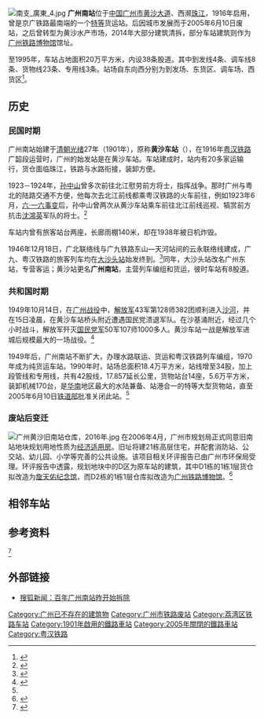 {{about|2005年关闭的原广州南站|位于番禺区的[[武广客运专线|武广客运专线]]客运站|广州南站|[[广州地铁|广州地铁]]车站|黄沙站}}
{{NoteTA
|G1=Transport
|G2=Unit
}}
{{Infobox station
|name = 广州南站
|image = 粵漢鐵路粵段黃沙車站.jpg
|caption = 车站站房（1926年）
|former = 黄沙站
|车站拼音 = Guangzhounan
|eng_name = Guangzhounan Railway Station
|code = 23552<ref>{{cite book|author=铁道部电子计算技术中心, 铁道部运输局|title=铁路车站站名代码表：TMIS使用|publisher=中国铁道出版社|location=北京|year=1998|isbn=9787113030995|pages=37}}</ref>
|commercial_code = GNQ
|pinyin_code = GZN
|country = {{PRC}}
|borough = [[广东省|广东省]][[广州市|广州市]][[荔湾区|荔湾区]]
|address = [[黄沙大道|黄沙大道]]
|coordinates = {{coord|23.114185|N|113.228817|E|display=inline,title}}
|symbol_right = {{rint|cn|rail}} 
|owned = [[广铁集团|广铁集团]]
|lines = [[京广铁路|京广铁路]]
|classification = [[特等站_(中国)|特等站]]
|status = 已撤销
|tracks = 38条
|closed = 2005年6月10日
}}
[[File:南支_廣東_4.jpg|thumb]]
'''广州南站'''位于[[中华人民共和国|中国]][[广州市|广州市]][[黄沙大道|黄沙大道]]、西濒[[珠江|珠江]]，1916年启用，曾是京广铁路最南端的一个[[特等站_(中国)|特等]]货运站。后因城市发展而于2005年6月10日废站，之后曾转型为黄沙水产市场，2014年大部分建筑清拆，部分车站建筑则作为[[广州铁路博物馆|广州铁路博物馆]]馆址。

至1995年，车站占地面积20万平方米，内设38条股道。其中到发线4条、调车线8条、货物线23条、专用线3条。站场自东向西分别为到发场、东货区、调车场、西货区<ref>{{cite journal|author=李振兴|title=浅谈广州南站改造货场 发展集装箱运输的意义及其作用|work=广东交通|year=1995}}</ref>。

== 历史 ==
=== 民国时期===
广州南站始建于[[清朝|清朝]][[光绪|光绪]]27年（1901年），原称'''黄沙车站'''（{{lang-en|Wong Sha Station}}），在1916年[[粤汉铁路|粤汉铁路]]广韶段运营时，广州的始发站是在黄沙车站。车站建成时，站内有20多家运输行，货仓面临珠江，铁路与水路衔接，装卸方便。

1923－1924年，[[孫中山|孙中山]]曾多次前往北江慰劳前方将士，指挥战争。那时广州与粤北的陆路交通不方便，他每次去北江前线都乘粤汉铁路的火车前往，例如1923年6月，[[六·一六事变|六·一六事变]]后，孙中山曾两次从黄沙车站乘车前往北江前线巡视、犒赏前方抗击[[沈鴻英|沈鴻英]]军队的将士。<ref name=":0">{{Cite web|url=http://www.gzzxws.gov.cn/gzws/gzws/ml/50/200809/t20080912_7243_1.htm|title=黄沙车站留下的足迹|accessdate=2018-12-11|author=梁伯祥|date=|publisher=广州文史网|archive-date=2019-08-18|archive-url=https://web.archive.org/web/20190818175211/http://www.gzzxws.gov.cn/gzws/gzws/ml/50/200809/t20080912_7243_1.htm}}</ref>

车站内曾有旅客站台两座，长廊雨棚140米，却在1938年被日机炸毁。

1946年12月18日，广北联络线与广九铁路东山—天河站间的云永联络线建成，广九、粤汉铁路的旅客列车均在[[大沙头站|大沙头站]]始发终到。<ref>{{Cite web|url=http://epaper.oeeee.com/epaper/G/html/2017-05/18/content_30447.htm|title=你知道吗，广州有过两个广州火车站、两个广州东站、两个广州南站|accessdate=2018-12-12|author=老何|date=2017-05-18|publisher=南方都市报|archive-date=2019-08-16|archive-url=https://web.archive.org/web/20190816065511/http://epaper.oeeee.com/epaper/G/html/2017-05/18/content_30447.htm}}</ref>同年，大沙头站改名广州东站，专营客运；黄沙站更名'''广州南站'''，主营列车编组和货运，彼时车站有8股道。
=== 共和国时期 ===
1949年10月14日，在[[廣州戰鬥_(1949年)|广州战役]]中，[[中国人民解放军|解放军]]43军第128师382团顺利进入[[沙河街道_(广州市)|沙河]]，并在15日凌晨，在黄沙车站桥头附近遭遇国民党溃退军队。在沙基涌附近，经过几个小时战斗，解放军歼灭[[国民党军|国民党军]]50军107师1000多人。黄沙车站一战是解放军进城后规模最大的一场战役。<ref>{{Cite book|url=https://books.google.com/books?id=BsEDDgAAQBAJ&pg=PT38&lpg=PT38&dq=%E9%BB%84%E6%B2%99%E8%BD%A6%E7%AB%99&source=bl&ots=a0sexwp38M&sig=mBQ4uRjB4MntBYoutQkgCVhGmLA&hl=en&sa=X&ved=2ahUKEwiE8p3Hz5nfAhXSoYMKHT5YDWUQ6AEwCnoECBAQAQ#v=onepage&q=%E9%BB%84%E6%B2%99&f=false|title=大战黄沙车站|last=胡元斌|first=|date=2017-01-30|publisher=崧博出版事業有限公司|year=2014|isbn=|location=|pages=|language=zh|chapter=花城春雷：广州解放与广东剿匪|access-date=2018-12-12|archive-date=2022-04-07|archive-url=https://web.archive.org/web/20220407010257/https://books.google.com/books?id=BsEDDgAAQBAJ&pg=PT38&lpg=PT38&dq=%E9%BB%84%E6%B2%99%E8%BD%A6%E7%AB%99&source=bl&ots=a0sexwp38M&sig=mBQ4uRjB4MntBYoutQkgCVhGmLA&hl=en&sa=X&ved=2ahUKEwiE8p3Hz5nfAhXSoYMKHT5YDWUQ6AEwCnoECBAQAQ#v=onepage&q=%E9%BB%84%E6%B2%99&f=false}}</ref>

1949年后，广州南站不断扩大，办理水路联运、货运和粤汉铁路列车编组，1970年成为纯货运车站。1990年时，站场总面积18.4万平方米，站线增至34股，加上段管线和专用线，共有42股线，17.857延长公里，货物站台14座，5.6万平方米，装卸机械170台，是[[华南|华南]]地区最大的水陆兼备、站港合一的特等大型货物站，直至2005年6月10日[[中华人民共和国铁道部|铁道部]]批准关闭此站。<ref name=":0" />
=== 废站后变迁 ===
[[File:广州黄沙旧南站仓库，2016年.jpg|thumb]]
在2006年4月，广州市规划局正式同意旧南站地块规划用地性质为[[经济适用房|经济适用房]]。旧址将建21栋高层住宅，并配套消防站、公交站、幼儿园、小学等完善的公共设施。该项目相关环评报告已由广州市环保局受理。环评报告中透露，规划地块中的D区为原车站的建筑，其中D1栋的1栋1层货仓拟改造为[[詹天佑纪念馆|詹天佑纪念馆]]，而D2栋的1栋1层仓库拟改造为[[广州铁路博物馆|广州铁路博物馆]]。<ref>{{Cite web|url=http://news.ifeng.com/a/20140510/40234804_0.shtml|title=广州老南站旧址拟建21栋高层住宅|accessdate=2018-12-12|work=news.ifeng.com|archive-date=2019-08-16|archive-url=https://web.archive.org/web/20190816023423/http://news.ifeng.com/a/20140510/40234804_0.shtml}}</ref>

==相邻车站==
{{start rail box|[[中国铁路|中国铁路]]}}
{{s-inop|[[广州西站|广州西站]]|}}
{{s-line|<s>广茂联络线（旧[[粤汉铁路|粤汉铁路]]）</s><br /><s>← 4km 广州南站</s> {{0}} {{0}} {{0}} {{0}} }}
{{Terminus}}
{{end box}}
== 参考资料 ==
<ref>{{Cite web|title=黄沙站 詹天佑办公的地方|url=http://www.peoplerail.com/rail/show-468-88337-1.html|accessdate=2019-08-27|author=|date=2010-12-23|format=|publisher=[[人民铁道|人民铁道]]|language=|archive-date=2019-03-29|archive-url=https://web.archive.org/web/20190329213202/http://www.peoplerail.com/rail/show-468-88337-1.html|dead-url=no}}</ref>{{reflist}}

== 外部链接 ==
* [http://news.sohu.com/20050710/n226253967.shtml 搜狐新闻：百年广州南站昨开始拆除] {{Wayback|url=http://news.sohu.com/20050710/n226253967.shtml |date=20160305015844 }}

{{广州铁路车站列表|nocat}}
[[Category:广州已不存在的建筑物|Category:广州已不存在的建筑物]]
[[Category:广州市铁路废站|Category:广州市铁路废站]]
[[Category:荔湾区铁路车站|Category:荔湾区铁路车站]]
[[Category:1901年啟用的鐵路車站|Category:1901年啟用的鐵路車站]]
[[Category:2005年關閉的鐵路車站|Category:2005年關閉的鐵路車站]]
[[Category:粤汉铁路|Category:粤汉铁路]]